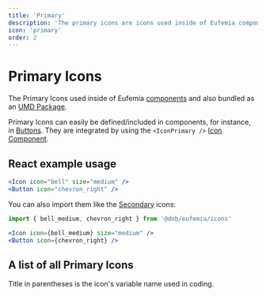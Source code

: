 ```yaml
---
title: 'Primary'
description: 'The primary icons are icons used inside of Eufemia components.'
icon: 'primary'
order: 2
---
```



# Primary Icons

The Primary Icons used inside of Eufemia [components](/uilib/components) and also bundled as an [UMD Package](https://unpkg.com/@dnb/eufemia@latest/umd/dnb-ui-icons.min.js).

Primary Icons can easily be defined/included in components, for instance, in [Buttons](/uilib/components/button).
They are integrated by using the `<IconPrimary />` [Icon Component](/uilib/components/icon-primary).

## React example usage

```jsx
<Icon icon="bell" size="medium" />
<Button icon="chevron_right" />
```

You can also import them like the [Secondary](/icons/secondary) icons:

```jsx
import { bell_medium, chevron_right } from '@dnb/eufemia/icons'

<Icon icon={bell_medium} size="medium" />
<Button icon={chevron_right} />
```

## A list of all Primary Icons

Title in parentheses is the icon's variable name used in coding.

<ListAllIcons variant="primary" />
